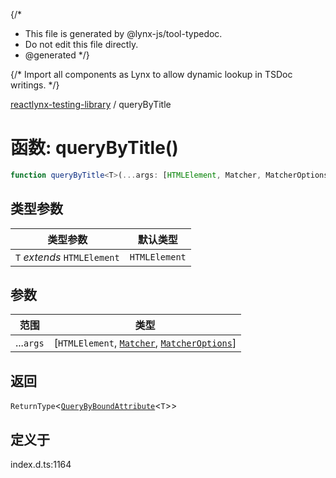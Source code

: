 {/*
* This file is generated by @lynx-js/tool-typedoc.
* Do not edit this file directly.
* @generated
*/}

{/* Import all components as Lynx to allow dynamic lookup in TSDoc writings. */}


[reactlynx-testing-library](/api/reactlynx-testing-library/index.mdx) / queryByTitle

# 函数: queryByTitle()

```ts
function queryByTitle<T>(...args: [HTMLElement, Matcher, MatcherOptions]): ReturnType<QueryByBoundAttribute<T>>
```

## 类型参数

| 类型参数 | 默认类型 |
| ------ | ------ |
| `T` *extends* `HTMLElement` | `HTMLElement` |

## 参数

| 范围 | 类型 |
| ------ | ------ |
| ...`args` | [`HTMLElement`, [`Matcher`](/api/reactlynx-testing-library/TypeAlias.Matcher.mdx), [`MatcherOptions`](/api/reactlynx-testing-library/Interface.MatcherOptions.mdx)] |

## 返回

`ReturnType`\<[`QueryByBoundAttribute`](/api/reactlynx-testing-library/queries.TypeAlias.QueryByBoundAttribute.mdx)\<`T`\>\>

## 定义于

index.d.ts:1164
